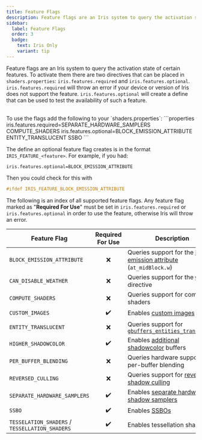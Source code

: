 ```yaml
---
title: Feature Flags
description: Feature flags are an Iris system to query the activation state of certain features.
sidebar:
  label: Feature Flags
  order: 3
  badge:
    text: Iris Only
    variant: tip
---
```


Feature flags are an Iris system to query the activation state of certain features. To activate them there are two directives that can be placed in `shaders.properties`: `iris.features.required` and `iris.features.optional`. `iris.features.required` will throw an error if your device or version of Iris does not support the feature. `iris.features.optional` will create a define that can be used to test the availability of such a feature.

<br>
To use the flags add the following to your `shaders.properties`:
```properties
iris.features.required=SEPARATE_HARDWARE_SAMPLERS COMPUTE_SHADERS
iris.features.optional=BLOCK_EMISSION_ATTRIBUTE ENTITY_TRANSLUCENT SSBO
```

</br>

The define an optional feature flag creates is in the format `IRIS_FEATURE_<feature>`. For example, if you had:
```properties
iris.features.optional=BLOCK_EMISSION_ATTRIBUTE
```
Then you could check for this with
```glsl
#ifdef IRIS_FEATURE_BLOCK_EMISSION_ATTRIBUTE
```

The following is an index of all supported feature flags. Any feature flag marked as "**Required For Use**" must be set in `iris.features.required` or `iris.features.optional` in order to use the feature, otherwise Iris will throw an error.

| Feature Flag                                   | Required For Use | Description                                                                                                          |
| ---------------------------------------------- | :--------------: | -------------------------------------------------------------------------------------------------------------------- |
| `BLOCK_EMISSION_ATTRIBUTE`                     | ❌               | Queries support for the [block emission attribute](/current/reference/attributes/at_midblock/) (`at_midBlock.w`)     |
| `CAN_DISABLE_WEATHER`                          | ❌               | Queries support for the [`weather`](/current/reference/shadersproperties/features/#weather) directive                |
| `COMPUTE_SHADERS`                              | ❌               | Queries support for compute shaders                                                                                  |
| `CUSTOM_IMAGES`                                | ✔️               | Enables [custom images](/current/reference/buffers/custom_images/)                                                   |
| `ENTITY_TRANSLUCENT`                           | ❌               | Queries support for [`gbuffers_entities_translucent`](/current/reference/programs/gbuffers#iris-additional-programs) |
| `HIGHER_SHADOWCOLOR`                           | ✔️               | Enables [additional shadowcolor](/current/reference/buffers/shadowcolor/#extended-shadowcolor) buffers               |
| `PER_BUFFER_BLENDING`                          | ❌               | Queries hardware support for per-buffer blending                                                                     |
| `REVERSED_CULLING`                             | ❌               | Queries support for [reverse shadow culling](/current/reference/constants/voxeldistance/)                            |
| `SEPARATE_HARDWARE_SAMPLERS`                   | ✔️               | Enables [separate hardware shadow samplers](/current/reference/buffers/shadowtex/#hardware-sampling)                 |
| `SSBO`                                         | ✔️               | Enables [SSBOs](/current/reference/buffers/ssbo/)                                                                    |
| `TESSELATION_SHADERS` / `TESSELLATION_SHADERS` | ✔️               | Enables tessellation shaders                                                                                         |
